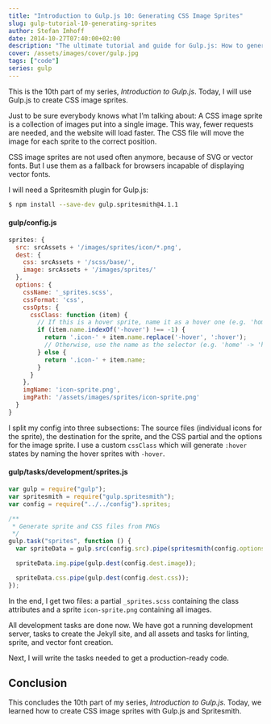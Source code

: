 ```yaml
---
title: "Introduction to Gulp.js 10: Generating CSS Image Sprites"
slug: gulp-tutorial-10-generating-sprites
author: Stefan Imhoff
date: 2014-10-27T07:40:00+02:00
description: "The ultimate tutorial and guide for Gulp.js: How to generate image sprite maps with Spritesmith."
cover: /assets/images/cover/gulp.jpg
tags: ["code"]
series: gulp
---
```


This is the 10th part of my series, _Introduction to Gulp.js_. Today, I will use Gulp.js to create CSS image sprites.

Just to be sure everybody knows what I’m talking about: A CSS image sprite is a collection of images put into a single image. This way, fewer requests are needed, and the website will load faster. The CSS file will move the image for each sprite to the correct position.

CSS image sprites are not used often anymore, because of SVG or vector fonts. But I use them as a fallback for browsers incapable of displaying vector fonts.

I will need a Spritesmith plugin for Gulp.js:

```bash
$ npm install --save-dev gulp.spritesmith@4.1.1
```

#### gulp/config.js

```javascript
sprites: {
  src: srcAssets + '/images/sprites/icon/*.png',
  dest: {
    css: srcAssets + '/scss/base/',
    image: srcAssets + '/images/sprites/'
  },
  options: {
    cssName: '_sprites.scss',
    cssFormat: 'css',
    cssOpts: {
      cssClass: function (item) {
        // If this is a hover sprite, name it as a hover one (e.g. 'home-hover' -> 'home:hover')
        if (item.name.indexOf('-hover') !== -1) {
          return '.icon-' + item.name.replace('-hover', ':hover');
          // Otherwise, use the name as the selector (e.g. 'home' -> 'home')
        } else {
          return '.icon-' + item.name;
        }
      }
    },
    imgName: 'icon-sprite.png',
    imgPath: '/assets/images/sprites/icon-sprite.png'
  }
}
```

I split my config into three subsections: The source files (individual icons for the sprite), the destination for the sprite, and the CSS partial and the options for the image sprite. I use a custom `cssClass` which will generate `:hover` states by naming the hover sprites with `-hover`.

#### gulp/tasks/development/sprites.js

```javascript
var gulp = require("gulp");
var spritesmith = require("gulp.spritesmith");
var config = require("../../config").sprites;

/**
 * Generate sprite and CSS files from PNGs
 */
gulp.task("sprites", function () {
  var spriteData = gulp.src(config.src).pipe(spritesmith(config.options));

  spriteData.img.pipe(gulp.dest(config.dest.image));

  spriteData.css.pipe(gulp.dest(config.dest.css));
});
```

In the end, I get two files: a partial `_sprites.scss` containing the class attributes and a sprite `icon-sprite.png` containing all images.

All development tasks are done now. We have got a running development server, tasks to create the Jekyll site, and all assets and tasks for linting, sprite, and vector font creation.

Next, I will write the tasks needed to get a production-ready code.

## Conclusion

This concludes the 10th part of my series, _Introduction to Gulp.js_. Today, we learned how to create CSS image sprites with Gulp.js and Spritesmith.

<Figure>
  <MoreLink href="https://github.com/kogakure/gulp-tutorial" text="View Source on GitHub" />
</Figure>
